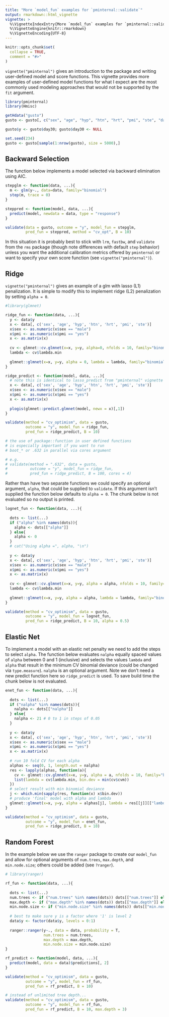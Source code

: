 ```yaml
---
title: "More `model_fun` examples for `pminternal::validate`"
output: rmarkdown::html_vignette
vignette: >
  %\VignetteIndexEntry{More `model_fun` examples for `pminternal::validate`}
  %\VignetteEngine{knitr::rmarkdown}
  %\VignetteEncoding{UTF-8}
---
```


```r
knitr::opts_chunk$set(
  collapse = TRUE,
  comment = "#>"
)
```

`vignette("pminternal")` gives an introduction to the package and writing user-defined model and score functions. This vignette provides more examples of user-defined model functions for what I expect are the most commonly used modeling approaches that would not be supported by the `fit` argument.

```r
library(pminternal)
library(Hmisc)

getHdata("gusto")
gusto <- gusto[, c("sex", "age", "hyp", "htn", "hrt", "pmi", "ste", "day30")]

gusto$y <- gusto$day30; gusto$day30 <- NULL

set.seed(234)
gusto <- gusto[sample(1:nrow(gusto), size = 5000),]
```

## Backward Selection

The function below implements a model selected via backward elimination using AIC. 

```r

stepglm <- function(data, ...){
  m <- glm(y~., data=data, family="binomial")
  step(m, trace = 0)
}

steppred <- function(model, data, ...){
  predict(model, newdata = data, type = "response")
}

validate(data = gusto, outcome = "y", model_fun = stepglm, 
         pred_fun = steppred, method = "cv_opt", B = 10)

```

In this situation it is probably best to stick with `lrm`, `fastbw`, and `validate` from the `rms` package (though note differences with default `step` behavior) unless you want the additional calibration metrics offered by `pminternal` or want to specify your own score function (see `vignette("pminternal")`).

## Ridge

`vignette("pminternal")` gives an example of a glm with lasso (L1) penalization. It is simple to modify this to implement ridge (L2) penalization by setting `alpha = 0`.

```r
#library(glmnet)

ridge_fun <- function(data, ...){
  y <- data$y
  x <- data[, c('sex', 'age', 'hyp', 'htn', 'hrt', 'pmi', 'ste')]
  x$sex <- as.numeric(x$sex == "male")
  x$pmi <- as.numeric(x$pmi == "yes")
  x <- as.matrix(x)
  
  cv <- glmnet::cv.glmnet(x=x, y=y, alpha=0, nfolds = 10, family="binomial")
  lambda <- cv$lambda.min
  
  glmnet::glmnet(x=x, y=y, alpha = 0, lambda = lambda, family="binomial")
}

ridge_predict <- function(model, data, ...){
  # note this is identical to lasso_predict from "pminternal" vignette
  x <- data[, c('sex', 'age', 'hyp', 'htn', 'hrt', 'pmi', 'ste')]
  x$sex <- as.numeric(x$sex == "male")
  x$pmi <- as.numeric(x$pmi == "yes")
  x <- as.matrix(x)
  
  plogis(glmnet::predict.glmnet(model, newx = x)[,1])
}

validate(method = "cv_optimism", data = gusto, 
         outcome = "y", model_fun = ridge_fun, 
         pred_fun = ridge_predict, B = 10)

# the use of package::function in user defined functions 
# is especially important if you want to run 
# boot_* or .632 in parallel via cores argument

# e.g.
# validate(method = ".632", data = gusto, 
#          outcome = "y", model_fun = ridge_fun, 
#          pred_fun = ridge_predict, B = 100, cores = 4)

```

Rather than have two separate functions we could specify an optional argument, `alpha`, that could be supplied to `validate`. If this argument isn't supplied the function below defaults to `alpha = 0`. The chunk below is not evaluated so no output is printed.

```r
lognet_fun <- function(data, ...){
  
  dots <- list(...)
  if ("alpha" %in% names(dots)){
    alpha <- dots[["alpha"]]
  } else{
    alpha <- 0
  }
  # cat("Using alpha =", alpha, "\n")
  
  y <- data$y
  x <- data[, c('sex', 'age', 'hyp', 'htn', 'hrt', 'pmi', 'ste')]
  x$sex <- as.numeric(x$sex == "male")
  x$pmi <- as.numeric(x$pmi == "yes")
  x <- as.matrix(x)
  
  cv <- glmnet::cv.glmnet(x=x, y=y, alpha = alpha, nfolds = 10, family="binomial")
  lambda <- cv$lambda.min
  
  glmnet::glmnet(x=x, y=y, alpha = alpha, lambda = lambda, family="binomial")
}

validate(method = "cv_optimism", data = gusto, 
         outcome = "y", model_fun = lognet_fun, 
         pred_fun = ridge_predict, B = 10, alpha = 0.5)
```

## Elastic Net

To implement a model with an elastic net penalty we need to add the steps to select `alpha`. The function below evaluates `nalpha` equally spaced values of `alpha` between 0 and 1 (inclusive) and selects the values `lambda` and `alpha` that result in the minimum CV binomial deviance (could be changed via `type.measure`). `nalpha` is an optional argument. Note we don't need a new predict function here so `ridge_predict` is used. To save build time the chunk below is not evaluated.

```r
enet_fun <- function(data, ...){
  
  dots <- list(...)
  if ("nalpha" %in% names(dots)){
    nalpha <- dots[["nalpha"]]
  } else{
    nalpha <- 21 # 0 to 1 in steps of 0.05
  }
  
  y <- data$y
  x <- data[, c('sex', 'age', 'hyp', 'htn', 'hrt', 'pmi', 'ste')]
  x$sex <- as.numeric(x$sex == "male")
  x$pmi <- as.numeric(x$pmi == "yes")
  x <- as.matrix(x)
  
  # run 10 fold CV for each alpha
  alphas <- seq(0, 1, length.out = nalpha)
  res <- lapply(alphas, function(a){
    cv <- glmnet::cv.glmnet(x=x, y=y, alpha = a, nfolds = 10, family="binomial")
    list(lambda = cv$lambda.min, bin.dev = min(cv$cvm))
  })
  # select result with min binomial deviance
  j <- which.min(sapply(res, function(x) x$bin.dev))
  # produce 'final' model with alpha and lambda
  glmnet::glmnet(x=x, y=y, alpha = alphas[j], lambda = res[[j]][["lambda"]], family="binomial")
}

validate(method = "cv_optimism", data = gusto, 
         outcome = "y", model_fun = enet_fun, 
         pred_fun = ridge_predict, B = 10)

```

## Random Forest

In the example below we use the `ranger` package to create our `model_fun` and allow for optional arguments of `num.trees`, `max.depth`, and `min.node.size`; others could be added (see `?ranger`).

```r
# library(ranger)

rf_fun <- function(data, ...){
  
  dots <- list(...)
  num.trees <- if ("num.trees" %in% names(dots)) dots[["num.trees"]] else 500
  max.depth <- if ("max.depth" %in% names(dots)) dots[["max.depth"]] else NULL
  min.node.size	<- if ("min.node.size" %in% names(dots)) dots[["min.node.size"]] else 1
  
  # best to make sure y is a factor where '1' is level 2
  data$y <- factor(data$y, levels = 0:1)
  
  ranger::ranger(y~., data = data, probability = T, 
                 num.trees = num.trees, 
                 max.depth = max.depth, 
                 min.node.size = min.node.size)
}

rf_predict <- function(model, data, ...){
  predict(model, data = data)$predictions[, 2] 
}

validate(method = "cv_optimism", data = gusto, 
         outcome = "y", model_fun = rf_fun, 
         pred_fun = rf_predict, B = 10)

# instead of unlimited tree depth...
validate(method = "cv_optimism", data = gusto, 
         outcome = "y", model_fun = rf_fun, 
         pred_fun = rf_predict, B = 10, max.depth = 3)

```


\
\
\
